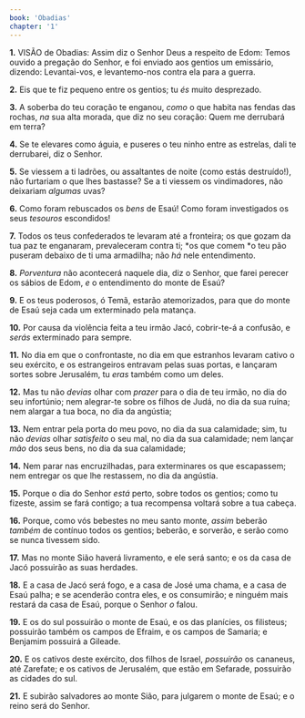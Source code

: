 ```yaml
---
book: 'Obadias'
chapter: '1'
---
```


**1.** VISÃO de Obadias: Assim diz o Senhor Deus a respeito de Edom: Temos ouvido a pregação do Senhor, e foi enviado aos gentios um emissário, dizendo: Levantai-vos, e levantemo-nos contra ela para a guerra.

**2.** Eis que te fiz pequeno entre os gentios; tu *és* muito desprezado.

**3.** A soberba do teu coração te enganou, *como* o que habita nas fendas das rochas, *na* sua alta morada, que diz no seu coração: Quem me derrubará em terra?

**4.** Se te elevares como águia, e puseres o teu ninho entre as estrelas, dali te derrubarei, diz o Senhor.

**5.** Se viessem a ti ladrões, ou assaltantes de noite (como estás destruído!), não furtariam o que lhes bastasse? Se a ti viessem os vindimadores, não deixariam *algumas* uvas?

**6.** Como foram rebuscados os *bens* de Esaú! Como foram investigados os seus *tesouros* escondidos!

**7.** Todos os teus confederados te levaram até a fronteira; os que gozam da tua paz te enganaram, prevaleceram contra ti; *os que comem *o teu pão puseram debaixo de ti uma armadilha; não *há* nele entendimento.

**8.** *Porventura* não acontecerá naquele dia, diz o Senhor, que farei perecer os sábios de Edom, *e* o entendimento do monte de Esaú?

**9.** E os teus poderosos, ó Temã, estarão atemorizados, para que do monte de Esaú seja cada um exterminado pela matança.

**10.** Por causa da violência feita a teu irmão Jacó, cobrir-te-á a confusão, e *serás* exterminado para sempre.

**11.** No dia em que o confrontaste, no dia em que estranhos levaram cativo o seu exército, e os estrangeiros entravam pelas suas portas, e lançaram sortes sobre Jerusalém, tu *eras* também como um deles.

**12.** Mas tu não *devias* olhar com *prazer* para o dia de teu irmão, no dia do seu infortúnio; nem alegrar-te sobre os filhos de Judá, no dia da sua ruína; nem alargar a tua boca, no dia da angústia;

**13.** Nem entrar pela porta do meu povo, no dia da sua calamidade; sim, tu não *devias* olhar *satisfeito* o seu mal, no dia da sua calamidade; nem lançar *mão* dos seus bens, no dia da sua calamidade;

**14.** Nem parar nas encruzilhadas, para exterminares os que escapassem; nem entregar os que lhe restassem, no dia da angústia.

**15.** Porque o dia do Senhor *está* perto, sobre todos os gentios; como tu fizeste, assim se fará contigo; a tua recompensa voltará sobre a tua cabeça.

**16.** Porque, como vós bebestes no meu santo monte, *assim* beberão *também* de contínuo todos os gentios; beberão, e sorverão, e serão como se nunca tivessem sido.

**17.** Mas no monte Sião haverá livramento, e ele será santo; e os da casa de Jacó possuirão as suas herdades.

**18.** E a casa de Jacó será fogo, e a casa de José uma chama, e a casa de Esaú palha; e se acenderão contra eles, e os consumirão; e ninguém mais restará da casa de Esaú, porque o Senhor *o* falou.

**19.** E os do sul possuirão o monte de Esaú, e os das planícies, os filisteus; possuirão também os campos de Efraim, e os campos de Samaria; e Benjamim possuirá a Gileade.

**20.** E os cativos deste exército, dos filhos de Israel, *possuirão* os cananeus, até Zarefate; e os cativos de Jerusalém, que estão em Sefarade, possuirão as cidades do sul.

**21.** E subirão salvadores ao monte Sião, para julgarem o monte de Esaú; e o reino será do Senhor.